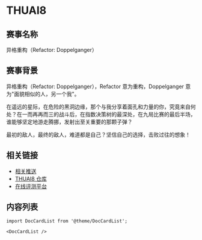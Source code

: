 # THUAI8

## 赛事名称

异格重构（Refactor: Doppelganger）

## 赛事背景

异格重构（Refactor: Doppelganger），Refactor 意为重构，Doppelganger 意为"面貌相似的人，另一个我"。

在遥远的星际，在危险的黑洞边缘，那个与我分享着面孔和力量的你，究竟来自何处？在一而再再而三的战斗后，在指数决策树的最深处，在九局比赛的最后半场，谁能够坚定地游走腾挪，发射出至关重要的那颗子弹？

最初的敌人，最终的敌人，难道都是自己？坚信自己的选择，击败过往的想象！

## 相关链接

- [相关推送](/blog/tags/thuai-8)
- [THUAI8 仓库](https://github.com/thuasta/thuai-8/tree/main)
- [在线评测平台](https://www.saiblo.net/game/45)

## 内容列表

```mdx-code-block
import DocCardList from '@theme/DocCardList';

<DocCardList />
```

